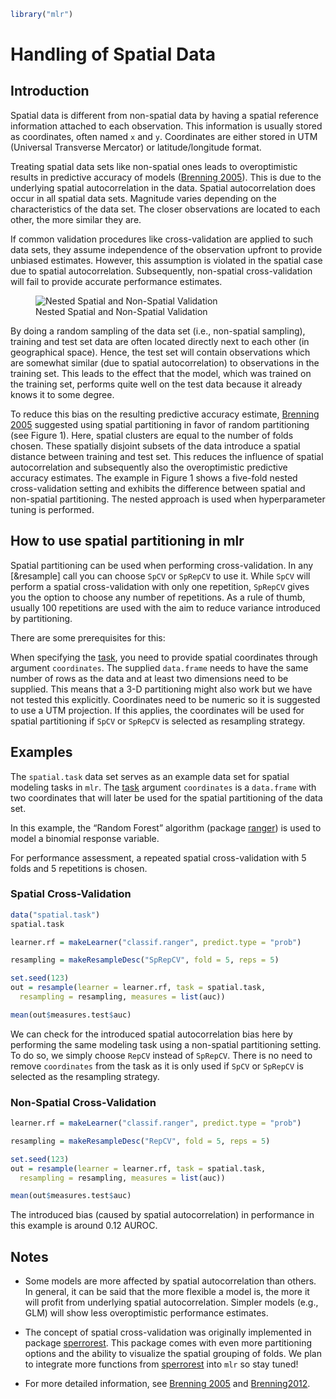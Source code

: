 ```r
library("mlr")
```


# Handling of Spatial Data

## Introduction

Spatial data is different from non-spatial data by having a spatial reference information attached to each observation. 
This information is usually stored as coordinates, often named `x` and `y`. 
Coordinates are either stored in UTM (Universal Transverse Mercator) or latitude/longitude format. 

Treating spatial data sets like non-spatial ones leads to overoptimistic results in predictive accuracy of models ([Brenning 2005](https://www.nat-hazards-earth-syst-sci.net/5/853/2005/)). 
This is due to the underlying spatial autocorrelation in the data.
Spatial autocorrelation does occur in all spatial data sets.
Magnitude varies depending on the characteristics of the data set. 
The closer observations are located to each other, the more similar they are. 

If common validation procedures like cross-validation are applied to such data sets, they assume independence of the observation upfront to provide unbiased estimates.
However, this assumption is violated in the spatial case due to spatial autocorrelation.
Subsequently, non-spatial cross-validation will fail to provide accurate performance estimates.

![Nested Spatial and Non-Spatial Validation](img/spatial_cross_validation.png "Nested Spatial and Non-Spatial Validation")

By doing a random sampling of the data set (i.e., non-spatial sampling), training and test set data are often located directly next to each other (in geographical space).
Hence, the test set will contain observations which are somewhat similar (due to spatial autocorrelation) to observations in the training set. 
This leads to the effect that the model, which was trained on the training set, performs quite well on the test data because it already knows it to some degree. 

To reduce this bias on the resulting predictive accuracy estimate, [Brenning 2005](https://www.nat-hazards-earth-syst-sci.net/5/853/2005/) suggested using spatial partitioning in favor of random partitioning (see Figure 1). 
Here, spatial clusters are equal to the number of folds chosen. 
These spatially disjoint subsets of the data introduce a spatial distance between training and test set. 
This reduces the influence of spatial autocorrelation and subsequently also the overoptimistic predictive accuracy estimates.
The example in Figure 1 shows a five-fold nested cross-validation setting and exhibits the difference between spatial and non-spatial partitioning.
The nested approach is used when hyperparameter tuning is performed.

## How to use spatial partitioning in mlr

Spatial partitioning can be used when performing cross-validation. 
In any [&resample] call you can choose `SpCV` or `SpRepCV` to use it. 
While `SpCV` will perform a spatial cross-validation with only one repetition, `SpRepCV` gives you the option to choose any number of repetitions. 
As a rule of thumb, usually 100 repetitions are used with the aim to reduce variance introduced by partitioning.   

There are some prerequisites for this:

When specifying the [task](task.md), you need to provide spatial coordinates through argument `coordinates`.
The supplied `data.frame` needs to have the same number of rows as the data and at least two dimensions need to be supplied.
This means that a 3-D partitioning might also work but we have not tested this explicitly.
Coordinates need to be numeric so it is suggested to use a UTM projection.
If this applies, the coordinates will be used for spatial partitioning if `SpCV` or `SpRepCV` is selected as resampling strategy. 

## Examples

The `spatial.task` data set serves as an example data set for spatial modeling tasks in `mlr`.
The [task](task.md) argument `coordinates` is a `data.frame` with two coordinates that will later be used for the spatial partitioning of the data set.

In this example, the "Random Forest" algorithm (package [ranger](&ranger::ranger)) is used to model a binomial response variable.

For performance assessment, a repeated spatial cross-validation with 5 folds and 5 repetitions is chosen.

### Spatial Cross-Validation

```r
data("spatial.task")
spatial.task

learner.rf = makeLearner("classif.ranger", predict.type = "prob")

resampling = makeResampleDesc("SpRepCV", fold = 5, reps = 5)

set.seed(123)
out = resample(learner = learner.rf, task = spatial.task,
  resampling = resampling, measures = list(auc))

mean(out$measures.test$auc)
```

We can check for the introduced spatial autocorrelation bias here by performing the same modeling task using a non-spatial partitioning setting.
To do so, we simply choose `RepCV` instead of `SpRepCV`.
There is no need to remove `coordinates` from the task as it is only used if `SpCV` or `SpRepCV` is selected as the resampling strategy.

### Non-Spatial Cross-Validation

```r
learner.rf = makeLearner("classif.ranger", predict.type = "prob")

resampling = makeResampleDesc("RepCV", fold = 5, reps = 5)

set.seed(123)
out = resample(learner = learner.rf, task = spatial.task,
  resampling = resampling, measures = list(auc))

mean(out$measures.test$auc)
```

The introduced bias (caused by spatial autocorrelation) in performance in this example is around 0.12 AUROC. 

## Notes

* Some models are more affected by spatial autocorrelation than others. 
In general, it can be said that the more flexible a model is, the more it will profit from underlying spatial autocorrelation.
Simpler models (e.g., GLM) will show less overoptimistic performance estimates.

* The concept of spatial cross-validation was originally implemented in package [sperrorest](https://pat-s.github.io/sperrorest/index.html).
This package comes with even more partitioning options and the ability to visualize the spatial grouping of folds. 
We plan to integrate more functions from [sperrorest](https://pat-s.github.io/sperrorest/index.html) into `mlr` so stay tuned!

* For more detailed information, see [Brenning 2005](https://www.nat-hazards-earth-syst-sci.net/5/853/2005/) and [Brenning2012](http://ieeexplore.ieee.org/document/6352393/).
